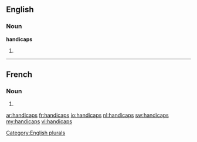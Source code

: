 ==English==

===Noun===
'''handicaps'''

# {{plural of|[[handicap]]}}

[[Category:English plurals]]

----

==French==

===Noun===
{{infl|fr|plural}} {{m|p}}

# {{plural of|handicap|lang=fr}}

[[ar:handicaps]]
[[fr:handicaps]]
[[io:handicaps]]
[[nl:handicaps]]
[[sw:handicaps]]
[[my:handicaps]]
[[vi:handicaps]]